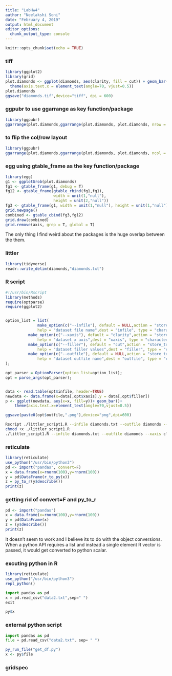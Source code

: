 ```yaml
---
title: "LabHw4"
author: "Neelakshi Soni"
date: "February 4, 2019"
output: html_document
editor_options: 
  chunk_output_type: console
---
```


```r
knitr::opts_chunk$set(echo = TRUE)
```

### tiff

```r
library(ggplot2)
library(grid)
plot.diamonds <- ggplot(diamonds, aes(clarity, fill = cut)) + geom_bar() +
  theme(axis.text.x = element_text(angle=70, vjust=0.5))
plot.diamonds
ggsave("diamonds.tif",device="tiff", dpi = 600)
```

### ggpubr to use ggarrange as key function/package

```r
library(ggpubr)
ggarrange(plot.diamonds,ggarrange(plot.diamonds, plot.diamonds, nrow = 2, labels = c("B", "C")), ncol = 2,labels = "A")
```

### to flip the col/row layout

```r
library(ggpubr)
ggarrange(plot.diamonds,ggarrange(plot.diamonds, plot.diamonds, ncol = 2, labels = c("B", "C")), nrow = 2,labels = "A")
```

### egg using gtable_frame as the key function/package

```r
library(egg)
g1 <- ggplotGrob(plot.diamonds)
fg1 <- gtable_frame(g1, debug = T)
fg12 <- gtable_frame(gtable_rbind(fg1,fg1),
                     width = unit(1,"null"),
                     height = unit(2,"null"))
fg3 <- gtable_frame(g1, width = unit(1,"null"), height = unit(1,"null"), debug = T) 
grid.newpage()
combined <- gtable_cbind(fg3,fg12)
grid.draw(combined)
grid.remove(axis, grep = T, global = T)
```

The only thing I find weird about the packages is the huge overlap between the them.

### littler

```r
library(tidyverse)
readr::write_delim(diamonds,"diamonds.txt")
```

### R script

```r
#!/usr/bin/Rscript
library(methods)
require(optparse)
require(ggplot2)


option_list = list(
              make_option(c("--infile"), default = NULL,action = "store_true",
              help = "dataset file name",dest = "infile", type = "character"),
          make_option(c("--xaxis"), default = "clarity",action = "store_true",
              help = "dataset x axis",dest = "xaxis", type = "character"),
          make_option(c("--filler"), default = "cut",action = "store_true",
              help = "dataset filler values",dest = "filler", type = "character"),
          make_option(c("--outfile"), default = NULL,action = "store_true",
              help = "dataset outfile name",dest = "outfile", type = "character")
);

opt_parser = OptionParser(option_list=option_list);
opt = parse_args(opt_parser);


data <- read.table(opt$infile, header=TRUE)
newdata <- data.frame(x=data[,opt$xaxis],y = data[,opt$filler])
p <- ggplot(newdata, aes(x=x, fill=y))+ geom_bar()+
    theme(axis.text.x=element_text(angle=70,vjust=0.5))

ggsave(paste0(opt$outfile,".png"),device="png",dpi=600)
```

```bash
Rscript ./littler_script1.R --infile diamonds.txt --outfile diamonds --xaxis clarity --filler cut 
chmod +x ./littler_script1.R
./littler_script1.R --infile diamonds.txt --outfile diamonds --xaxis clarity --filler cut
```

### reticulate

```r
library(reticulate)
use_python("/usr/bin/python3")
pd <- import("pandas", convert=F)
x = data.frame(x=rnorm(100),y=rnorm(100))
y = pd$DataFrame(r_to_py(x))
z = py_to_r(y$describe())
print(z)
```

### getting rid of convert=F and py_to_r

```r
pd <- import("pandas")
x = data.frame(x=rnorm(100),y=rnorm(100))
y = pd$DataFrame(x)
z = (y$describe())
print(z)
```

It doesn't seem to work and I believe its to do with the object conversions. When a python API requires a list and instead a single element R vector is passed, it would get converted to python scalar.

### excuting python in R


```r
library(reticulate)
use_python("/usr/bin/python3")
repl_python()
```

```python
import pandas as pd
x = pd.read_csv("data2.txt",sep=" ")
exit
```

```r
py$x
```

### external python script

```python
import pandas as pd
file = pd.read_csv("data2.txt", sep= " ")
```

```r
py_run_file("get_df.py")
x <- py$file
```

### gridspec

```python

```
